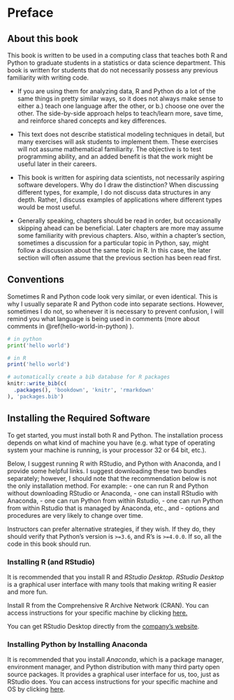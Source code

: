 # Preface {-}

## About this book {-}

This book is written to be used in a computing class that teaches both R and Python to graduate students in a statistics or data science department. This book is written for students that do not necessarily possess any previous familiarity with writing code. 

 * If you are using them for analyzing data, R and Python do a lot of the same things in pretty similar ways, so it does not always make sense to either a.) teach one language after the other, or b.) choose one over the other. The side-by-side approach helps to teach/learn more, save time, and reinforce shared concepts and key differences. 

 * This text does not describe statistical modeling techniques in detail, but many exercises will ask students to implement them. These exercises will not assume mathematical familiarity. The objective is to test programming ability, and an added benefit is that the work might be useful later in their careers. 

 * This book is written for aspiring data scientists, not necessarily aspiring software developers. Why do I draw the distinction? When discussing different types, for example, I do not discuss data structures in any depth. Rather, I discuss examples of applications where different types would be most useful. 

 * Generally speaking, chapters should be read in order, but occasionally skipping ahead can be beneficial. Later chapters are more may assume some familiarity with previous chapters. Also, within a chapter's section, sometimes a discussion for a particular topic in Python, say, might follow a discussion about the same topic in R. In this case, the later section will often assume that the previous section has been read first. 

## Conventions {-}

Sometimes R and Python code look very similar, or even identical. This is why I usually separate R and Python code into separate sections. However, sometimes I do not, so whenever it is necessary to prevent confusion, I will remind you what language is being used in comments (more about comments in \@ref(hello-world-in-python) ). 

```python
# in python
print('hello world')
```


```r
# in R
print('hello world')
```



```r
# automatically create a bib database for R packages
knitr::write_bib(c(
  .packages(), 'bookdown', 'knitr', 'rmarkdown'
), 'packages.bib')
```


## Installing the Required Software {-}

To get started, you must install both R and Python. The installation process depends on what kind of machine you have (e.g. what type of operating system your machine is running, is your processor $32$ or $64$ bit, etc.).

Below, I suggest running R with RStudio, and Python with Anaconda, and I provide some helpful links. I suggest downloading these two bundles separately; however, I should note that the recommendation below is not the only installation method. For example: 
  - one can run R and Python without downloading RStudio or Anaconda,
  - one can install RStudio with Anaconda,
  - one can run Python from within Rstudio,
  - one can run Python from within Rstudio that is managed by Anaconda, etc., and
  - options and procedures are very likely to change over time. 
  
Instructors can prefer alternative strategies, if they wish. If they do, they should verify that Python's version is `>=3.6`, and R's is `>=4.0.0`. If so, all the code in this book should run. 

### Installing R (and RStudio) {-}

It is recommended that you install R and *RStudio Desktop*. *RStudio Desktop* is a graphical user interface with many tools that making writing R easier and more fun.

Install R from the Comprehensive R Archive Network (CRAN). You can access instructions for your specific machine by clicking [here.](https://cran.r-project.org/) 

You can get RStudio Desktop directly from the [company's website](https://www.rstudio.com/products/rstudio/download/#download).

### Installing Python by Installing Anaconda {-} 

It is recommended that you install *Anaconda*, which is a package manager, environment manager, and Python distribution with many third party open source packages. It provides a graphical user interface for us, too, just as RStudio does. You can access instructions for your specific machine and OS by clicking [here](https://docs.anaconda.com/anaconda/install/#).





